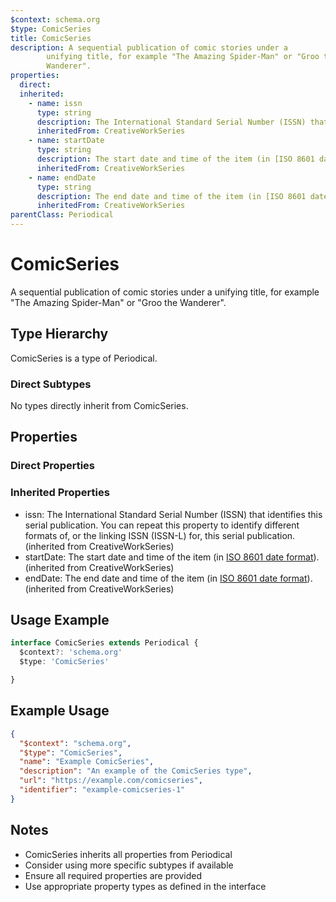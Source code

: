 ```yaml
---
$context: schema.org
$type: ComicSeries
title: ComicSeries
description: A sequential publication of comic stories under a
    	unifying title, for example "The Amazing Spider-Man" or "Groo the
    	Wanderer".
properties:
  direct:
  inherited:
    - name: issn
      type: string
      description: The International Standard Serial Number (ISSN) that identifies this serial publication. You can repeat this property to identify different formats of, or the linking ISSN (ISSN-L) for, this serial publication.
      inheritedFrom: CreativeWorkSeries
    - name: startDate
      type: string
      description: The start date and time of the item (in [ISO 8601 date format](http://en.wikipedia.org/wiki/ISO_8601)).
      inheritedFrom: CreativeWorkSeries
    - name: endDate
      type: string
      description: The end date and time of the item (in [ISO 8601 date format](http://en.wikipedia.org/wiki/ISO_8601)).
      inheritedFrom: CreativeWorkSeries
parentClass: Periodical
---
```

# ComicSeries

A sequential publication of comic stories under a
    	unifying title, for example "The Amazing Spider-Man" or "Groo the
    	Wanderer".

## Type Hierarchy

ComicSeries is a type of Periodical.

### Direct Subtypes

No types directly inherit from ComicSeries.

## Properties

### Direct Properties



### Inherited Properties

- issn: The International Standard Serial Number (ISSN) that identifies this serial publication. You can repeat this property to identify different formats of, or the linking ISSN (ISSN-L) for, this serial publication. (inherited from CreativeWorkSeries)
- startDate: The start date and time of the item (in [ISO 8601 date format](http://en.wikipedia.org/wiki/ISO_8601)). (inherited from CreativeWorkSeries)
- endDate: The end date and time of the item (in [ISO 8601 date format](http://en.wikipedia.org/wiki/ISO_8601)). (inherited from CreativeWorkSeries)

## Usage Example

```typescript
interface ComicSeries extends Periodical {
  $context?: 'schema.org'
  $type: 'ComicSeries'

}
```

## Example Usage

```json
{
  "$context": "schema.org",
  "$type": "ComicSeries",
  "name": "Example ComicSeries",
  "description": "An example of the ComicSeries type",
  "url": "https://example.com/comicseries",
  "identifier": "example-comicseries-1"
}
```

## Notes

- ComicSeries inherits all properties from Periodical
- Consider using more specific subtypes if available
- Ensure all required properties are provided
- Use appropriate property types as defined in the interface
